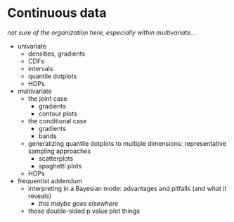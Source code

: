 # Continuous data {#ch-continuous}

*not sure of the organization here, especially within multivariate...*

- univariate
    - densities, gradients
    - CDFs
    - intervals
    - quantile dotplots
    - HOPs
- multivariate
    - the joint case
        - gradients
        - contour plots
    - the conditional case
        - gradients
        - bands
    - generalizing quantile dotplots to multiple dimensions: representative sampling approaches
        - scatterplots
        - spaghetti plots
    - HOPs

- frequentist addendum
    - interpreting in a Bayesian mode: advantages and pitfalls (and what it reveals)
        - *this maybe goes elsewhere*
    - those double-sided p value plot things
